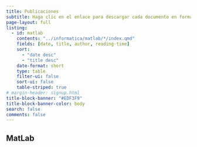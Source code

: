 ```yaml
---
title: Publicaciones
subtitle: Haga clic en el enlace para descargar cada documento en formato pdf.
page-layout: full
listing:
  - id: matlab
    contents: "../informatica/matlab/*/index.qmd"
    fields: [date, title, author, reading-time]
    sort: 
      - "date desc"
      - "title desc"
    date-format: short
    type: table
    filter-ui: false
    sort-ui: false
    table-striped: true
# margin-header: signup.html
title-block-banner: "#EDF3F9"
title-block-banner-color: body
search: false
comments: false
---
```


## MatLab

::: {#matlab}
:::
